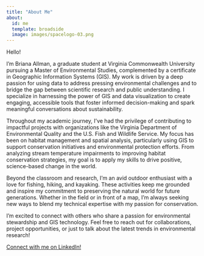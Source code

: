 ```yaml
---
title: "About Me"
about:
  id: me
  template: broadside
  image: images/spacelogo-03.png
---
```


::: {#me}
Hello!

I’m Briana Allman, a graduate student at Virginia Commonwealth University pursuing a Master of Environmental Studies, complemented by a certificate in Geographic Information Systems (GIS). My work is driven by a deep passion for using data to address pressing environmental challenges and to bridge the gap between scientific research and public understanding. I specialize in harnessing the power of GIS and data visualization to create engaging, accessible tools that foster informed decision-making and spark meaningful conversations about sustainability.

Throughout my academic journey, I’ve had the privilege of contributing to impactful projects with organizations like the Virginia Department of Environmental Quality and the U.S. Fish and Wildlife Service. My focus has been on habitat management and spatial analysis, particularly using GIS to support conservation initiatives and environmental protection efforts. From analyzing stream temperature impairments to improving habitat conservation strategies, my goal is to apply my skills to drive positive, science-based change in the world.

Beyond the classroom and research, I’m an avid outdoor enthusiast with a love for fishing, hiking, and kayaking. These activities keep me grounded and inspire my commitment to preserving the natural world for future generations. Whether in the field or in front of a map, I’m always seeking new ways to blend my technical expertise with my passion for conservation.

I’m excited to connect with others who share a passion for environmental stewardship and GIS technology. Feel free to reach out for collaborations, project opportunities, or just to talk about the latest trends in environmental research!

[Connect with me on LinkedIn!](https://www.linkedin.com/in/brianaallman/)
:::
